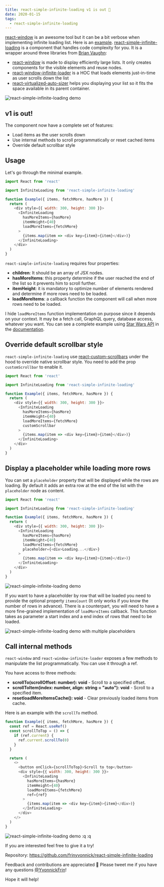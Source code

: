 ```yaml
---
title: react-simple-infinite-loading v1 is out 🎉
date: 2020-01-15
tags: 
  - react-simple-infinite-loading
---
```


[react-window](https://github.com/bvaughn/react-window) is an awesome tool but it can be a bit verbose when implementing infinite loading list. Here is an [example](https://codesandbox.io/s/x70ly749rq). [react-simple-infinite-loading](https://github.com/frinyvonnick/react-simple-infinite-loading) is a component that handles code complexity for you. It is a wrapper around three libraries from [Brian Vaughn](https://github.com/bvaughn):

- [react-window](https://github.com/bvaughn/react-window) is made to display efficiently large lists. It only creates components for the visible elements and reuse nodes.
- [react-window-infinite-loader](https://github.com/bvaughn/react-window-infinite-loader/) is a HOC that loads elements just-in-time as user scrolls down the list
- [react-virtualized-auto-sizer](https://github.com/bvaughn/react-virtualized-auto-sizer/) helps you displaying your list so it fits the space available in its parent container.

![react-simple-infinite-loading demo](/images/react-simple-infinite-loading.gif)

## v1 is out!

The component now have a complete set of features:

- Load items as the user scrolls down
- Use internal methods to scroll programmatically or reset cached items
- Override default scrollbar style

## Usage

Let's go through the minimal example.

```js
import React from 'react'

import InfiniteLoading from 'react-simple-infinite-loading'

function Example({ items, fetchMore, hasMore }) {
  return (
    <div style={{ width: 300, height: 300 }}>
      <InfiniteLoading
        hasMoreItems={hasMore}
        itemHeight={40}
        loadMoreItems={fetchMore}
      >
        {items.map(item => <div key={item}>{item}</div>)}
      </InfiniteLoading>
    </div>
  )
}
```

`react-simple-infinite-loading` requires four properties:

- **children**: It should be an array of JSX nodes.
- **hasMoreItems**: this property determine if the user reached the end of the list so it prevents him to scroll further.
- **itemHeight**: it is mandatory to optimize number of elements rendered and determine if more rows need to be loaded.
- **loadMoreItems**: a callback function the component will call when more rows need to be loaded.

I hide `loadMoreItems` function implementation on purpose since it depends on your context. It may be a fetch call, GraphQL query, database access, whatever you want. You can see a complete example using [Star Wars API](https://swapi.co/) in the [documentation](https://github.com/frinyvonnick/react-simple-infinite-loading/tree/master/example).

## Override default scrollbar style

`react-simple-infinite-loading` use [react-custom-scrollbars](https://github.com/malte-wessel/react-custom-scrollbars) under the hood to override native scrollbar style. You need to add the prop `customScrollbar` to enable it.

```js
import React from 'react'

import InfiniteLoading from 'react-simple-infinite-loading'

function Example({ items, fetchMore, hasMore }) {
  return (
    <div style={{ width: 300, height: 300 }}>
      <InfiniteLoading
        hasMoreItems={hasMore}
        itemHeight={40}
        loadMoreItems={fetchMore}
        customScrollbar
      >
        {items.map(item => <div key={item}>{item}</div>)}
      </InfiniteLoading>
    </div>
  )
}
```

## Display a placeholder while loading more rows

You can set a `placeholder` property that will be displayed while the rows are loading. By default it adds an extra row at the end of the list with the `placeholder` node as content.

```js
import React from 'react'

import InfiniteLoading from 'react-simple-infinite-loading'

function Example({ items, fetchMore, hasMore }) {
  return (
    <div style={{ width: 300, height: 300 }}>
      <InfiniteLoading
        hasMoreItems={hasMore}
        itemHeight={40}
        loadMoreItems={fetchMore}
        placeholder={<div>Loading...</div>}
      >
        {items.map(item => <div key={item}>{item}</div>)}
      </InfiniteLoading>
    </div>
  )
}
```

![react-simple-infinite-loading demo](/images/react-simple-infinite-loading.gif)

If you want to have a placeholder by row that will be loaded you need to provide the optional property `itemsCount` (It only works if you know the number of rows in advance). There is a counterpart, you will need to have a more fine-grained implementation of `loadMoreItems` callback. This function takes as parameter a start index and a end index of rows that need to be loaded.

![react-simple-infinite-loading demo with multiple placeholders](/images/react-simple-infinite-loading-placeholder.gif)

## Call internal methods

`react-window` and `react-window-infinite-loader` exposes a few methods to manipulate the list programmatically. You can use it through a ref.

You have access to three methods:

- **scrollTo(scrollOffset: number): void** - Scroll to a specified offset.
- **scrollToItem(index: number, align: string = "auto"): void** - Scroll to a specified item. 
- **resetloadMoreItemsCache(): void** - Clear previously loaded items from cache.

Here is an example with the `scrollTo` method.

```js
function Example({ items, fetchMore, hasMore }) {
  const ref = React.useRef()
  const scrollToTop = () => {
    if (ref.current) {
      ref.current.scrollTo(0)
    }
  }

  return (
    <>
      <button onClick={scrollToTop}>Scroll to top</button>
      <div style={{ width: 300, height: 300 }}>
        <InfiniteLoading
          hasMoreItems={hasMore}
          itemHeight={40}
          loadMoreItems={fetchMore}
          ref={ref}
        >
          {items.map(item => <div key={item}>{item}</div>)}
        </InfiniteLoading>
      </div>
    </>
  )
}
```

![react-simple-infinite-loading demo](/images/react-simple-infinite-loading-scroll-top.gif)
:q
:q



If you are interested feel free to give it a try!

Repository: https://github.com/frinyvonnick/react-simple-infinite-loading

Feedback and contributions are appreciated 🙏 Please tweet me if you have any questions [@YvonnickFrin](https://twitter.com/YvonnickFrin)!

Hope it will help!
